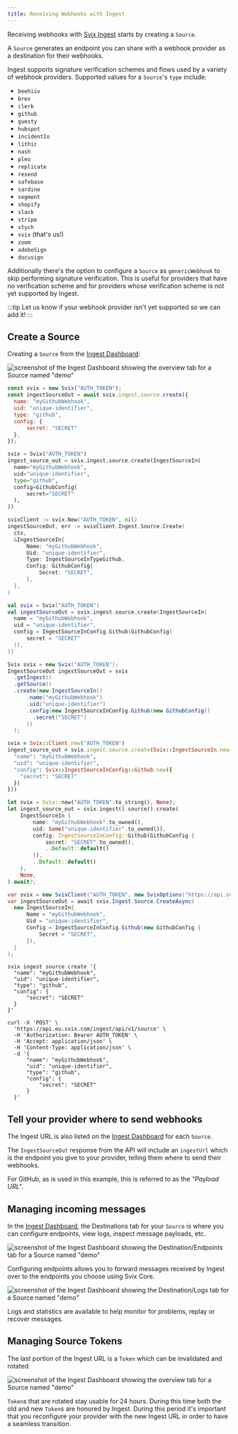 ```yaml
---
title: Receiving Webhooks with Ingest
---
```



Receiving webhooks with [Svix Ingest] starts by creating a `Source`.

A `Source` generates an endpoint you can share with a webhook provider as a
destination for their webhooks.

Ingest supports signature verification schemes and flows used by a variety of
webhook providers. Supported values for a `Source`'s `type` include:

- `beehiiv`
- `brex`
- `clerk`
- `github`
- `guesty`
- `hubspot`
- `incidentIo`
- `lithic`
- `nash`
- `pleo`
- `replicate`
- `resend`
- `safebase`
- `sardine`
- `segment`
- `shopify`
- `slack`
- `stripe`
- `stych`
- `svix` (that's us!)
- `zoom`
- `adobeSign`
- `docusign`

Additionally there's the option to configure a `Source` as `genericWebhook` to
skip performing signature verification. This is useful for providers that have
no verification scheme and for providers whose verification scheme is not yet
supported by Ingest.

:::tip
Let us know if your webhook provider isn't yet supported so we can add it!
:::


## Create a Source

Creating a `Source` from the [Ingest Dashboard]:

![screenshot of the Ingest Dashboard showing the overview tab for a Source named "demo"](../../static/img/ingest/source-edit.png)

<CodeTabs>
  <TabItem value="js">
  
  ```javascript
  const svix = new Svix("AUTH_TOKEN");
  const ingestSourceOut = await svix.ingest.source.create({
    name: "myGithubWebhook",
    uid: "unique-identifier",
    type: "github",
    config: {
        secret: "SECRET"
    },
  });
  ```

  </TabItem>
  <TabItem value="py">
  
  ```python
  svix = Svix("AUTH_TOKEN")
  ingest_source_out = svix.ingest.source.create(IngestSourceIn(
    name="myGithubWebhook",
    uid="unique-identifier",
    type="github",
    config=GithubConfig(
        secret="SECRET"
    ),
  ))
  ```

  </TabItem>
  <TabItem value="go">
  
  ```go
  svixClient := svix.New("AUTH_TOKEN", nil)
  ingestSourceOut, err := svixClient.Ingest.Source.Create(
    ctx,
    &IngestSourceIn{
        Name: "myGithubWebhook",
        Uid: "unique-identifier",
        Type: IngestSourceInTypeGithub,
        Config: GithubConfig{
            Secret: "SECRET",
        },
    },
  )
  ```

  </TabItem>
  <TabItem value="kotlin">
  
  ```kotlin
  val svix = Svix("AUTH_TOKEN")
  val ingestSourceOut = svix.ingest.source.create(IngestSourceIn(
    name = "myGithubWebhook",
    uid = "unique-identifier",
    config = IngestSourceInConfig.Github(GithubConfig(
        secret = "SECRET"
    )),
  ))
  ```

  </TabItem>
  <TabItem value="java">
  
  ```java
  Svix svix = new Svix("AUTH_TOKEN");
  IngestSourceOut ingestSourceOut = svix
    .getIngest()
    .getSource()
    .create(new IngestSourceIn()
        .name("myGithubWebhook")
        .uid("unique-identifier")
        .config(new IngestSourceInConfig.Github(new GithubConfig()
          .secret("SECRET")
        ))
    );
  ```

  </TabItem>
  <TabItem value="ruby">
  
  ```ruby
  svix = Svix::Client.new("AUTH_TOKEN")
  ingest_source_out = svix.ingest.source.create(Svix::IngestSourceIn.new({
    "name": "myGithubWebhook",
    "uid": "unique-identifier",
    "config": Svix::IngestSourceInConfig::Github.new({
      "secret": "SECRET"
    })
}))
  ```

  </TabItem>
  <TabItem value="rust">
  
  ```rust
  let svix = Svix::new("AUTH_TOKEN".to_string(), None);
  let ingest_source_out = svix.ingest().source().create(
      IngestSourceIn {
          name: "myGithubWebhook".to_owned(),
          uid: Some("unique-identifier".to_owned()),
          config: IngestSourceInConfig::Github(GithubConfig {
              secret: "SECRET".to_owned(),
              ..Default::default()
          }),
          ..Default::default()
      },
      None,
  ).await?;
  ```

  </TabItem>
  <TabItem value="csharp">
  
  ```csharp
  var svix = new SvixClient("AUTH_TOKEN", new SvixOptions("https://api.svix.com"));
  var ingestSourceOut = await svix.Ingest.Source.CreateAsync(
    new IngestSourceIn{
        Name = "myGithubWebhook",
        Uid = "unique-identifier",
        Config = IngestSourceInConfig.Github(new GithubConfig {
            Secret = "SECRET",
        }),
    }
  );
  ```

  </TabItem>
  <TabItem value="cli">
  
  ```shell
  svix ingest source create '{
    "name": "myGithubWebhook",
    "uid": "unique-identifier",
    "type": "github",
    "config": {
        "secret": "SECRET"
    }
  }'
  ```

  </TabItem>
  <TabItem value="curl">
  
  ```shell
  curl -X 'POST' \
    'https://api.eu.svix.com/ingest/api/v1/source' \
    -H 'Authorization: Bearer AUTH_TOKEN' \
    -H 'Accept: application/json' \
    -H 'Content-Type: application/json' \
    -d '{
        "name": "myGithubWebhook",
        "uid": "unique-identifier",
        "type": "github",
        "config": {
            "secret": "SECRET"
        }
    }'
  ```

  </TabItem>
</CodeTabs>

## Tell your provider where to send webhooks

The Ingest URL is also listed on the [Ingest Dashboard] for each `Source`.

The `IngestSourceOut` response from the API will include an `ingestUrl` which is
the endpoint you give to your provider, telling them where to send their
webhooks.

For GitHub, as is used in this example, this is referred to as the
_"Payload URL"_.


## Managing incoming messages

In the [Ingest Dashboard], the Destinations tab for your `Source` is where you
can configure endpoints, view logs, inspect message payloads, etc.

![screenshot of the Ingest Dashboard showing the Destination/Endpoints tab for a Source named "demo"](../../static/img/ingest/destination-endpoints.png)

Configuring endpoints allows you to forward messages received by Ingest over to
the endpoints you choose using Svix Core.

![screenshot of the Ingest Dashboard showing the Destination/Logs tab for a Source named "demo"](../../static/img/ingest/destination-logs.png)

Logs and statistics are available to help monitor for problems, replay or
recover messages.


## Managing Source Tokens

The last portion of the Ingest URL is a `Token` which can be
invalidated and rotated:

![screenshot of the Ingest Dashboard showing the overview tab for a Source named "demo"](../../static/img/ingest/url-token-rotate.png)

`Token`s that are rotated stay usable for 24 hours. During this time both the
old and new `Token`s are honored by Ingest. During this period it's important
that you reconfigure your provider with the new Ingest URL in order to have a
seamless transition.

[Svix Ingest]: https://svix.com/ingest
[Ingest Dashboard]: https://dashboard.svix.com/ingest
